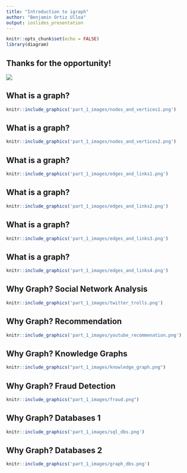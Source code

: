 ```yaml
---
title: "Introduction to igraph"
author: "Benjamin Ortiz Ulloa"
output: ioslides_presentation
---
```


```r
knitr::opts_chunk$set(echo = FALSE)
library(diagram)
```

## Thanks for the opportunity!

![](part_1_images/thanks_20180402.png)



## What is a graph?

```r
knitr::include_graphics('part_1_images/nodes_and_vertices1.png')
```

## What is a graph?

```r
knitr::include_graphics('part_1_images/nodes_and_vertices2.png')
```

## What is a graph?

```r
knitr::include_graphics('part_1_images/edges_and_links1.png')
```

## What is a graph?

```r
knitr::include_graphics('part_1_images/edges_and_links2.png')
```

## What is a graph?

```r
knitr::include_graphics('part_1_images/edges_and_links3.png')
```

## What is a graph?

```r
knitr::include_graphics('part_1_images/edges_and_links4.png')
```

## Why Graph? Social Network Analysis
```r
knitr::include_graphics('part_1_images/twitter_trolls.png')
```

## Why Graph? Recommendation
```r
knitr::include_graphics('part_1_images/youtube_recommenation.png')
```

## Why Graph? Knowledge Graphs
```r
knitr::include_graphics("part_1_images/knowledge_graph.png")
```

## Why Graph? Fraud Detection
```r
knitr::include_graphics("part_1_images/fraud.png")
```

## Why Graph? Databases 1
```r
knitr::include_graphics('part_1_images/sql_dbs.png')
```

## Why Graph? Databases 2
```r
knitr::include_graphics('part_1_images/graph_dbs.png')
```